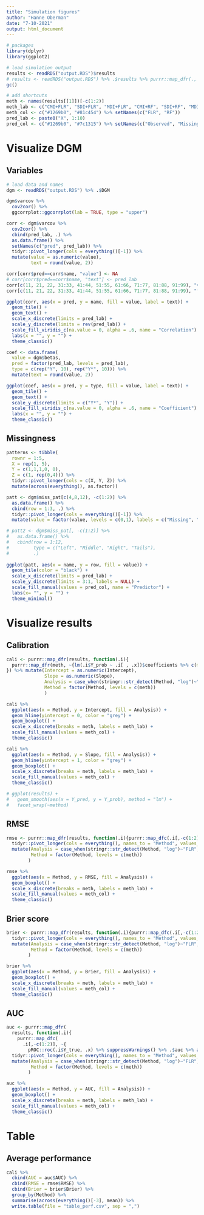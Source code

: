 ```yaml
---
title: "Simulation figures"
author: "Hanne Oberman"
date: "7-10-2021"
output: html_document
---
```


```r
# packages
library(dplyr)
library(ggplot2)

# load simulation output
results <- readRDS("output.RDS")$results
# results <- readRDS("output.RDS") %>% .$results %>% purrr::map_dfr(., ~{.x %>% .[1:20000, ] %>% tidyr::pivot_longer(cols = everything()[-c(1:2)], names_to = "method", values_to = "Y_pred", names_prefix = "Y_pred_")}) %>% cbind(sim = rep(1:1000, each = 20000*8)) %>%  as_tibble()
gc()

# add shortcuts
meth <- names(results[[1]])[-c(1:2)]
meth_lab <- c("CMI+FLR", "SDI+FLR", "MDI+FLR", "CMI+RF", "SDI+RF", "MDI+RF", "BOS+FLR", "BOS+RF")
meth_col <- c("#1269b0", "#81c454") %>% setNames(c("FLR", "RF"))
pred_lab <- paste0("X", 1:10)
pred_col <- c("#1269b0", "#7c1315") %>% setNames(c("Observed", "Missing"))
```

# Visualize DGM

## Variables

```r
# load data and names
dgm <- readRDS("output.RDS") %>% .$DGM

dgm$varcov %>% 
  cov2cor() %>% 
  ggcorrplot::ggcorrplot(lab = TRUE, type = "upper")

corr <- dgm$varcov %>% 
  cov2cor() %>% 
  cbind(pred_lab, .) %>% 
  as.data.frame() %>% 
  setNames(c("pred", pred_lab)) %>% 
  tidyr::pivot_longer(cols = everything()[-1]) %>% 
  mutate(value = as.numeric(value),
         text = round(value, 2))

corr[corr$pred==corr$name, "value"] <- NA
# corr[corr$pred==corr$name, "text"] <- pred_lab
corr[c(11, 21, 22, 31:33, 41:44, 51:55, 61:66, 71:77, 81:88, 91:99), "value"] <- NA
corr[c(11, 21, 22, 31:33, 41:44, 51:55, 61:66, 71:77, 81:88, 91:99), "text"] <- NA

ggplot(corr, aes(x = pred, y = name, fill = value, label = text)) +
  geom_tile() +
  geom_text() +
  scale_x_discrete(limits = pred_lab) +
  scale_y_discrete(limits = rev(pred_lab)) +
  scale_fill_viridis_c(na.value = 0, alpha = .6, name = "Correlation") +
  labs(x = "", y = "") +
  theme_classic() 

coef <- data.frame(
  value = dgm$betas, 
  pred = factor(pred_lab, levels = pred_lab), 
  type = c(rep("Y", 10), rep("Y*", 10))) %>% 
  mutate(text = round(value, 2))

ggplot(coef, aes(x = pred, y = type, fill = value, label = text)) +
  geom_tile() +
  geom_text() +
  scale_y_discrete(limits = c("Y*", "Y")) +
  scale_fill_viridis_c(na.value = 0, alpha = .6, name = "Coefficient") +
  labs(x = "", y = "") +
  theme_classic() 

```

## Missingness

```r
patterns <- tibble(
  rownr = 1:5, 
  X = rep(1, 5), 
  Y = c(1,1,1,0, 0), 
  Z = c(1, rep(0,4))) %>% 
  tidyr::pivot_longer(cols = c(X, Y, Z)) %>%
  mutate(across(everything(), as.factor))

patt <- dgm$miss_pat[c(4,8,12), -c(1:2)] %>% 
  as.data.frame() %>% 
  cbind(row = 1:3, .) %>% 
  tidyr::pivot_longer(cols = everything()[-1]) %>% 
  mutate(value = factor(value, levels = c(0,1), labels = c("Missing", "Observed")))

# patt2 <- dgm$miss_pat[, -c(1:2)] %>% 
#   as.data.frame() %>% 
#   cbind(row = 1:12, 
#         type = c("Left", "Middle", "Right", "Tails"),
#         .)
  
ggplot(patt, aes(x = name, y = row, fill = value)) +
  geom_tile(color = "black") +
  scale_x_discrete(limits = pred_lab) +
  scale_y_discrete(limits = 3:1, labels = NULL) +
  scale_fill_manual(values = pred_col, name = "Predictor") +
  labs(x= "", y = "") +
  theme_minimal() 

```


# Visualize results

## Calibration

```r
cali <- purrr::map_dfr(results, function(.i){
  purrr::map_dfr(meth, ~{lm(.i$Y_prob ~ .i[ , .x])$coefficients %>% c(method = .x, .)}) %>% setNames(c("Method", "Intercept", "Slope"))
}) %>% mutate(Intercept = as.numeric(Intercept), 
              Slope = as.numeric(Slope),
              Analysis = case_when(stringr::str_detect(Method, "log")~"FLR", TRUE~"RF"),
              Method = factor(Method, levels = c(meth))
              )

cali %>% 
  ggplot(aes(x = Method, y = Intercept, fill = Analysis)) +
  geom_hline(yintercept = 0, color = "grey") +
  geom_boxplot() +
  scale_x_discrete(breaks = meth, labels = meth_lab) +
  scale_fill_manual(values = meth_col) +
  theme_classic() 

cali %>% 
  ggplot(aes(x = Method, y = Slope, fill = Analysis)) +
  geom_hline(yintercept = 1, color = "grey") +
  geom_boxplot() +
  scale_x_discrete(breaks = meth, labels = meth_lab) +
  scale_fill_manual(values = meth_col) +
  theme_classic() 

# ggplot(results) +
#   geom_smooth(aes(x = Y_pred, y = Y_prob), method = "lm") +
#   facet_wrap(~method)
```


## RMSE

```r
rmse <- purrr::map_dfr(results, function(.i){purrr::map_dfc(.i[,-c(1:2)], ~{sqrt(mean((.x - .i$Y_prob)^2))})}) %>% 
  tidyr::pivot_longer(cols = everything(), names_to = "Method", values_to = "RMSE") %>% 
  mutate(Analysis = case_when(stringr::str_detect(Method, "log")~"FLR", TRUE~"RF"),
         Method = factor(Method, levels = c(meth))
        )

rmse %>% 
  ggplot(aes(x = Method, y = RMSE, fill = Analysis)) +
  geom_boxplot() +
  scale_x_discrete(breaks = meth, labels = meth_lab) +
  scale_fill_manual(values = meth_col) +
  theme_classic()
```

## Brier score

```r
brier <- purrr::map_dfr(results, function(.i){purrr::map_dfc(.i[,-c(1:2)], ~{mean((.x - .i$Y_true)^2)})}) %>% 
  tidyr::pivot_longer(cols = everything(), names_to = "Method", values_to = "Brier") %>% 
  mutate(Analysis = case_when(stringr::str_detect(Method, "log")~"FLR", TRUE~"RF"),
         Method = factor(Method, levels = c(meth))
        )

brier %>% 
  ggplot(aes(x = Method, y = Brier, fill = Analysis)) +
  geom_boxplot() +
  scale_x_discrete(breaks = meth, labels = meth_lab) +
  scale_fill_manual(values = meth_col) +
  theme_classic()
```
## AUC

```r
auc <- purrr::map_dfr(
  results, function(.i){
    purrr::map_dfc(
      .i[,-c(1:2)], ~{
        pROC::roc(.i$Y_true, .x) %>% suppressWarnings() %>% .$auc %>% as.numeric()})}) %>% 
  tidyr::pivot_longer(cols = everything(), names_to = "Method", values_to = "AUC") %>% 
  mutate(Analysis = case_when(stringr::str_detect(Method, "log")~"FLR", TRUE~"RF"),
         Method = factor(Method, levels = c(meth))
        )

auc %>% 
  ggplot(aes(x = Method, y = AUC, fill = Analysis)) +
  geom_boxplot() +
  scale_x_discrete(breaks = meth, labels = meth_lab) +
  scale_fill_manual(values = meth_col) +
  theme_classic()
```

# Table

## Average performance

```r
cali %>% 
  cbind(AUC = auc$AUC) %>% 
  cbind(RMSE = rmse$RMSE) %>% 
  cbind(Brier = brier$Brier) %>% 
  group_by(Method) %>% 
  summarise(across(everything()[-3], mean)) %>%
  write.table(file = "table_perf.csv", sep = ",")
```

